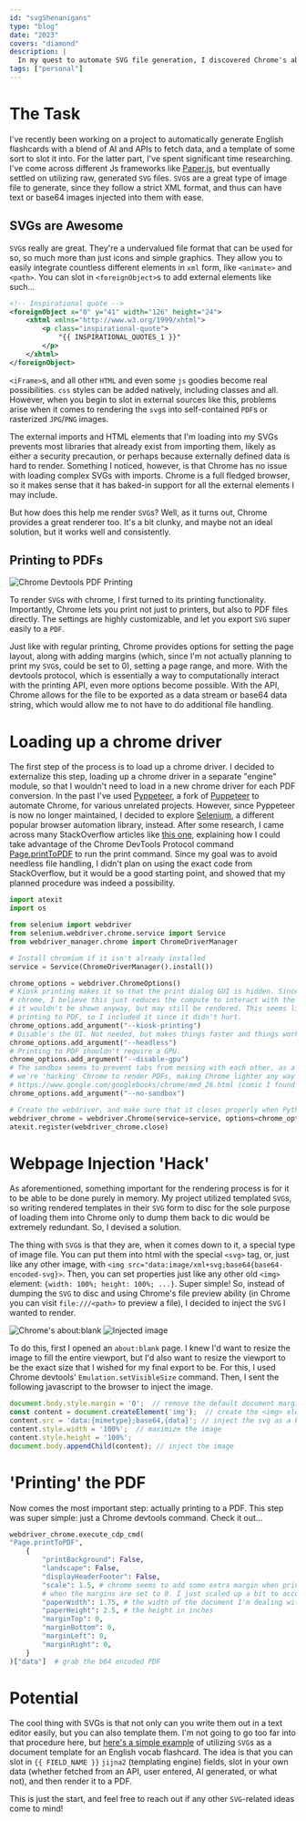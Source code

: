 ```yaml
---
id: "svgShenanigans"
type: "blog"
date: "2023"
covers: "diamond"
description: |
  In my quest to automate SVG file generation, I discovered Chrome's ability to convert complex SVGs with imports into self-contained PDFs through its printing protocol. My aim was to write a script to easily convert Chrome-preview-able files into PDFs. With Selenium and Chrome's Devtools Protocol, I was able to figure out how to perform the conversion, but wasn't satisfied. In this post, I discuss my script to convert complex files like SVGs to PDFs without any file handling, from memory to memory, headless-ly to allow for a smooth and efficient conversion process.
tags: ["personal"]
---
```


# The Task

I've recently been working on a project to automatically generate English flashcards with a blend of AI and APIs to fetch data, and a template of some sort to slot it into. For the latter part, I've spent significant time researching. I've come across different Js frameworks like [Paper.js](http://paperjs.org/), but eventually settled on utilizing raw, generated `SVG` files. `SVG`s are a great type of image file to generate, since they follow a strict XML format, and thus can have text or base64 images injected into them with ease.

## SVGs are Awesome

`SVG`s really are great. They're a undervalued file format that can be used for so, so much more than just icons and simple graphics. They allow you to easily integrate countless different elements in `xml` form, like `<animate>` and `<path>`. You can slot in `<foreignObject>`s to add external elements like such...

```xml
<!-- Inspirational quote -->
<foreignObject x="0" y="41" width="126" height="24">
    <xhtml xmlns="http://www.w3.org/1999/xhtml">
        <p class="inspirational-quote">
            "{{ INSPIRATIONAL_QUOTES_1 }}"
        </p>
    </xhtml>
</foreignObject>
```

`<iFrame>`s, and all other `HTML` and even some `js` goodies become real possibilities. `css` styles can be added natively, including classes and all. However, when you begin to slot in external sources like this, problems arise when it comes to rendering the `svg`s into self-contained `PDF`s or rasterized `JPG`/`PNG` images.

The external imports and HTML elements that I'm loading into my SVGs prevents most libraries that already exist from importing them, likely as either a security precaution, or perhaps because externally defined data is hard to render. Something I noticed, however, is that Chrome has no issue with loading complex SVGs with imports. Chrome is a full fledged browser, so it makes sense that it has baked-in support for all the external elements I may include.

But how does this help me render `SVG`s? Well, as it turns out, Chrome provides a great renderer too. It's a bit clunky, and maybe not an ideal solution, but it works well and consistently.

## Printing to PDFs

![Chrome Devtools PDF Printing](renderPDF.png|width=36|float=right)

To render `SVG`s with chrome, I first turned to its printing functionality. Importantly, Chrome lets you print not just to printers, but also to PDF files directly. The settings are highly customizable, and let you export `SVG` super easily to a `PDF`.

Just like with regular printing, Chrome provides options for setting the page layout, along with adding margins (which, since I'm not actually planning to print my `SVG`s, could be set to 0), setting a page range, and more. With the devtools protocol, which is essentially a way to computationally interact with the printing API, even more options become possible. With the API, Chrome allows for the file to be exported as a data stream or base64 data string, which would allow me to not have to do additional file handling.

# Loading up a chrome driver

The first step of the process is to load up a chrome driver. I decided to externalize this step, loading up a chrome driver in a separate "engine" module, so that I wouldn't need to load in a new chrome driver for each PDF conversion. In the past I've used [Pyppeteer](https://github.com/pyppeteer/pyppeteer), a fork of [Puppeteer](https://pptr.dev/) to automate Chrome, for various unrelated projects. However, since Pyppeteer is now no longer maintained, I decided to explore [Selenium](https://www.selenium.dev/), a different popular browser automation library, instead. After some research, I came across many StackOverflow articles like [this one](https://stackoverflow.com/a/68353518/14266969), explaining how I could take advantage of the Chrome DevTools Protocol command [Page.printToPDF](https://chromedevtools.github.io/devtools-protocol/tot/Page/#method-printToPDF) to run the print command. Since my goal was to avoid needless file handling, I didn't plan on using the exact code from StackOverflow, but it would be a good starting point, and showed that my planned procedure was indeed a possibility.

```py
import atexit
import os

from selenium import webdriver
from selenium.webdriver.chrome.service import Service
from webdriver_manager.chrome import ChromeDriverManager

# Install chromium if it isn't already installed
service = Service(ChromeDriverManager().install())

chrome_options = webdriver.ChromeOptions()
# Kiosk printing makes it so that the print dialog GUI is hidden. Since I'm using headless
# chrome, I believe this just reduces the compute to interact with the print-to-pdf API, since
# it wouldn't be shown anyway, but may still be rendered. This seems like a common flag for
# printing to PDF, so I included it since it didn't hurt.
chrome_options.add_argument("--kiosk-printing")
# Disable's the UI. Not needed, but makes things faster and things work on CLI only computers.
chrome_options.add_argument("--headless")
# Printing to PDF shouldn't require a GPU.
chrome_options.add_argument("--disable-gpu")
# The sandbox seems to prevent tabs from messing with each other, as a security feature. Since
# we're 'hacking' Chrome to render PDFs, making Chrome lighter any way we can is ideal.
# https://www.google.com/googlebooks/chrome/med_26.html (comic I found that helps explain it)
chrome_options.add_argument("--no-sandbox")

# Create the webdriver, and make sure that it closes properly when Python exits
webdriver_chrome = webdriver.Chrome(service=service, options=chrome_options)
atexit.register(webdriver_chrome.close)
```

# Webpage Injection 'Hack'

As aforementioned, something important for the rendering process is for it to be able to be done purely in memory. My project utilized templated `SVG`s, so writing rendered templates in their `SVG` form to disc for the sole purpose of loading them into Chrome only to dump them back to dic would be extremely redundant. So, I devised a solution.

The thing with `SVG`s is that they are, when it comes down to it, a special type of image file. You can put them into html with the special `<svg>` tag, or, just like any other image, with `<img src="data:image/xml+svg;base64{base64-encoded-svg}>`. Then, you can set properties just like any other old `<img>` element: `{width: 100%; height: 100%; ...}`. Super simple! So, instead of dumping the `SVG` to disc and using Chrome's file preview ability (in Chrome you can visit `file:///<path>` to preview a file), I decided to inject the `SVG` I wanted to render.

![Chrome's about:blank](aboutBlank.png)
![Injected image](injectedImage.png)

To do this, first I opened an `about:blank` page. I knew I'd want to resize the image to fill the entire viewport, but I'd also want to resize the viewport to be the exact size that I wished for my final export to be. For this, I used Chrome devtools' `Emulation.setVisibleSize` command. Then, I sent the following javascript to the browser to inject the image.

```js
document.body.style.margin = '0';  // remove the default document margin
const content = document.createElement('img');  // create the <img> element
content.src = 'data:{mimetype};base64,{data}'; // inject the svg as a b64 image
content.style.width = '100%';  // maximize the image
content.style.height = '100%';
document.body.appendChild(content); // inject the image
```

# 'Printing' the PDF

Now comes the most important step: actually printing to a PDF. This step was super simple: just a Chrome devtools command. Check it out...

```py
webdriver_chrome.execute_cdp_cmd(
"Page.printToPDF",
    {
        "printBackground": False,
        "landscape": False,
        "displayHeaderFooter": False,
        "scale": 1.5, # chrome seems to add some extra margin when printing, even
        # when the margins are set to 0. I just scaled up a bit to account for this.
        "paperWidth": 1.75, # the width of the document I'm dealing with, in inches
        "paperHeight": 2.5, # the height in inches
        "marginTop": 0,
        "marginBottom": 0,
        "marginLeft": 0,
        "marginRight": 0,
    }
)["data"]  # grab the b64 encoded PDF
```

# Potential

The cool thing with SVGs is that not only can you write them out in a text editor easily, but you can also template them. I'm not going to go too far into that procedure here, but [here's a simple example](https://github.com/404Wolf/SvgTemplating) of utilizing `SVG`s as a document template for an English vocab flashcard. The idea is that you can slot in `{{ FIELD_NAME }}` `jijna2` (templating engine) fields, slot in your own data (whether fetched from an API, user entered, AI generated, or what not), and then render it to a PDF.

This is just the start, and feel free to reach out if any other `SVG`-related ideas come to mind!
